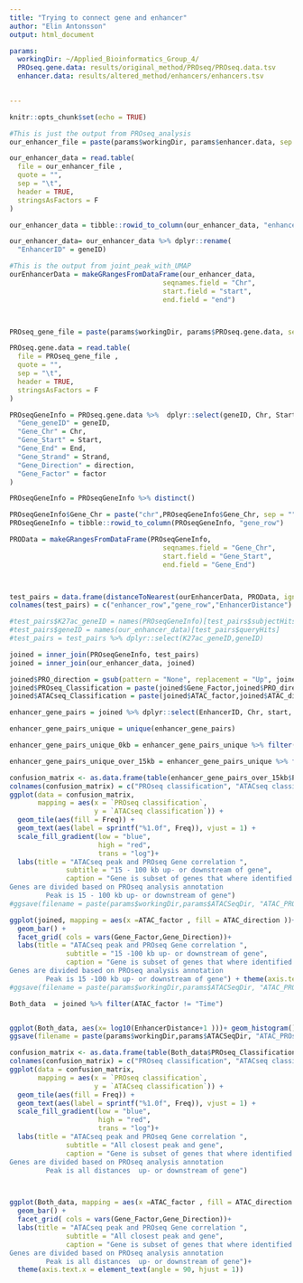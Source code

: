 ```yaml
---
title: "Trying to connect gene and enhancer"
author: "Elin Antonsson"
output: html_document

params:
  workingDir: ~/Applied_Bioinformatics_Group_4/
  PROseq.gene.data: results/original_method/PROseq/PROseq.data.tsv
  enhancer.data: results/altered_method/enhancers/enhancers.tsv

  
---
```


```r
knitr::opts_chunk$set(echo = TRUE)
```


```r

#This is just the output from PROseq_analysis
our_enhancer_file = paste(params$workingDir, params$enhancer.data, sep = "")

our_enhancer_data = read.table(
  file = our_enhancer_file ,
  quote = "",
  sep = "\t",
  header = TRUE,
  stringsAsFactors = F
)

our_enhancer_data = tibble::rowid_to_column(our_enhancer_data, "enhancer_row")

our_enhancer_data= our_enhancer_data %>% dplyr::rename(
  "EnhancerID" = geneID)

#This is the output from joint_peak_with_UMAP
ourEnhancerData = makeGRangesFromDataFrame(our_enhancer_data,
                                      seqnames.field = "Chr", 
                                      start.field = "start", 
                                      end.field = "end")



PROseq_gene_file = paste(params$workingDir, params$PROseq.gene.data, sep = "")

PROseq.gene.data = read.table(
  file = PROseq_gene_file ,
  quote = "",
  sep = "\t",
  header = TRUE,
  stringsAsFactors = F
)

PROseqGeneInfo = PROseq.gene.data %>%  dplyr::select(geneID, Chr, Start, End, Strand, direction, factor) %>% dplyr::rename(
  "Gene_geneID" = geneID,
  "Gene_Chr" = Chr,
  "Gene_Start" = Start,
  "Gene_End" = End,
  "Gene_Strand" = Strand,
  "Gene_Direction" = direction,
  "Gene_Factor" = factor
)

PROseqGeneInfo = PROseqGeneInfo %>% distinct()

PROseqGeneInfo$Gene_Chr = paste("chr",PROseqGeneInfo$Gene_Chr, sep = "")
PROseqGeneInfo = tibble::rowid_to_column(PROseqGeneInfo, "gene_row")

PROData = makeGRangesFromDataFrame(PROseqGeneInfo,
                                      seqnames.field = "Gene_Chr", 
                                      start.field = "Gene_Start", 
                                      end.field = "Gene_End")



test_pairs = data.frame(distanceToNearest(ourEnhancerData, PROData, ignore.strand=TRUE))
colnames(test_pairs) = c("enhancer_row","gene_row","EnhancerDistance")

#test_pairs$K27ac_geneID = names(PROseqGeneInfo)[test_pairs$subjectHits]
#test_pairs$geneID = names(our_enhancer_data)[test_pairs$queryHits]
#test_pairs = test_pairs %>% dplyr::select(K27ac_geneID,geneID)

joined = inner_join(PROseqGeneInfo, test_pairs)
joined = inner_join(our_enhancer_data, joined)

joined$PRO_direction = gsub(pattern = "None", replacement = "Up", joined$Gene_Direction)
joined$PROseq_Classification = paste(joined$Gene_Factor,joined$PRO_direction, sep = " " )
joined$ATACseq_Classification = paste(joined$ATAC_factor,joined$ATAC_direction, sep = " " )

enhancer_gene_pairs = joined %>% dplyr::select(EnhancerID, Chr, start, end, Gene_geneID, Gene_Chr, Gene_Start, Gene_End, EnhancerDistance, PROseq_Classification, ATACseq_Classification)

enhancer_gene_pairs_unique = unique(enhancer_gene_pairs)

```

```r
enhancer_gene_pairs_unique_0kb = enhancer_gene_pairs_unique %>% filter(EnhancerDistance == 0 )  

enhancer_gene_pairs_unique_over_15kb = enhancer_gene_pairs_unique %>% filter(EnhancerDistance > 1500 )  
```

```r


confusion_matrix <- as.data.frame(table(enhancer_gene_pairs_over_15kb$PROseq_Classification, enhancer_gene_pairs_over_15kb$ATACseq_Classification))
colnames(confusion_matrix) = c("PROseq classification", "ATACseq classification", "Freq")
ggplot(data = confusion_matrix,
       mapping = aes(x = `PROseq classification`,
                     y = `ATACseq classification`)) + 
  geom_tile(aes(fill = Freq)) +
  geom_text(aes(label = sprintf("%1.0f", Freq)), vjust = 1) +
  scale_fill_gradient(low = "blue",
                      high = "red",
                      trans = "log")+ 
  labs(title = "ATACseq peak and PROseq Gene correlation ",
              subtitle = "15 - 100 kb up- or downstream of gene",
              caption = "Gene is subset of genes that where identified using PROseq data
Genes are divided based on PROseq analysis annotation
         Peak is 15 - 100 kb up- or downstream of gene") 
#ggsave(filename = paste(params$workingDir,params$ATACSeqDir, "ATAC_PROseqCorrelation_100kb.pdf", sep="/"), width = 8)

ggplot(joined, mapping = aes(x =ATAC_factor , fill = ATAC_direction ))+ 
  geom_bar() + 
  facet_grid( cols = vars(Gene_Factor,Gene_Direction))+ 
  labs(title = "ATACseq peak and PROseq Gene correlation ",
              subtitle = "15 -100 kb up- or downstream of gene",
              caption = "Gene is subset of genes that where identified using PROseq data
Genes are divided based on PROseq analysis annotation
         Peak is 15 -100 kb up- or downstream of gene") + theme(axis.text.x = element_text(angle = 90, hjust = 1))
#ggsave(filename = paste(params$workingDir,params$ATACSeqDir, "ATAC_PROseqCorrelation_100kb.barplot.pdf", sep="/"), width = 8)

```


```r

Both_data  = joined %>% filter(ATAC_factor != "Time")


ggplot(Both_data, aes(x= log10(EnhancerDistance+1 )))+ geom_histogram()
ggsave(filename = paste(params$workingDir,params$ATACSeqDir, "ATAC_PROseqCorrelation_distance.pdf", sep="/"), width = 8)

confusion_matrix <- as.data.frame(table(Both_data$PROseq_Classification, Both_data$ATACseq_Classification))
colnames(confusion_matrix) = c("PROseq classification", "ATACseq classification", "Freq")
ggplot(data = confusion_matrix,
       mapping = aes(x = `PROseq classification`,
                     y = `ATACseq classification`)) + 
  geom_tile(aes(fill = Freq)) +
  geom_text(aes(label = sprintf("%1.0f", Freq)), vjust = 1) +
  scale_fill_gradient(low = "blue",
                      high = "red",
                      trans = "log")+ 
  labs(title = "ATACseq peak and PROseq Gene correlation ",
              subtitle = "All closest peak and gene",
              caption = "Gene is subset of genes that where identified using PROseq data
Genes are divided based on PROseq analysis annotation
         Peak is all distances  up- or downstream of gene") 



ggplot(Both_data, mapping = aes(x =ATAC_factor , fill = ATAC_direction ))+ 
  geom_bar() + 
  facet_grid( cols = vars(Gene_Factor,Gene_Direction))+ 
  labs(title = "ATACseq peak and PROseq Gene correlation ",
              subtitle = "All closest peak and gene",
              caption = "Gene is subset of genes that where identified using PROseq data
Genes are divided based on PROseq analysis annotation
         Peak is all distances  up- or downstream of gene")+
  theme(axis.text.x = element_text(angle = 90, hjust = 1))



```



